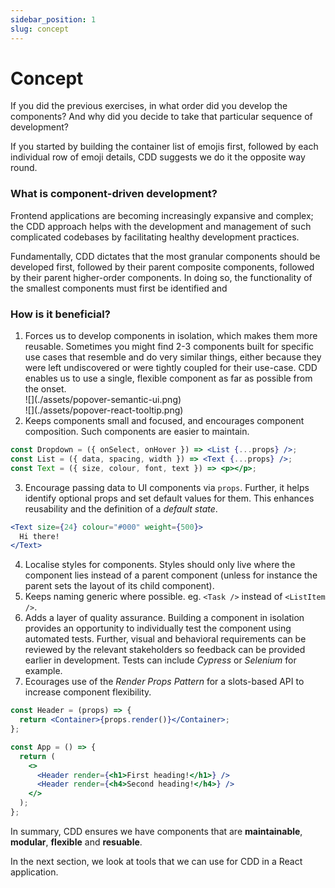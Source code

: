 ```yaml
---
sidebar_position: 1
slug: concept
---
```


# Concept

If you did the previous exercises, in what order did you develop the components? And why did you decide to take that particular sequence of development?

If you started by building the container list of emojis first, followed by
each individual row of emoji details, CDD suggests we do it the opposite way
round.

### What is component-driven development?

Frontend applications are becoming increasingly expansive and
complex; the CDD approach helps with the development and management
of such complicated codebases by facilitating healthy development practices.

Fundamentally, CDD dictates that the most granular components should be
developed first, followed by their parent composite components, followed by
their parent higher-order components. In doing so, the functionality of the
smallest components must first be identified and

### How is it beneficial?

1. Forces us to develop components in isolation, which makes them more
   reusable. Sometimes you might find 2-3 components built for specific use
   cases that resemble and do very similar things, either because they were
   left undiscovered or were tightly coupled for their use-case. CDD enables us
   to use a single, flexible component as far as possible from the onset.
   <div style={{ display: 'flex', alignItems: 'center' }}>
     <div style={{ width: 250, margin: '10px 10px 0 0', borderRadius: 3 }}>
       ![](./assets/popover-semantic-ui.png)
     </div>
     <div
       style={{
         width: 128,
         margin: '10px 10px 0 0',
         borderRadius: 3,
       }}
     >
       ![](./assets/popover-react-tooltip.png)
     </div>
   </div>
2. Keeps components small and focused, and encourages component composition.
   Such components are easier to maintain.

```jsx
const Dropdown = ({ onSelect, onHover }) => <List {...props} />;
const List = ({ data, spacing, width }) => <Text {...props} />;
const Text = ({ size, colour, font, text }) => <p></p>;
```

3. Encourage passing data to UI components via `props`. Further, it
   helps identify optional props and set default values for them. This enhances
   reusability and the definition of a _default state_.

```jsx
<Text size={24} colour="#000" weight={500}>
  Hi there!
</Text>
```

4. Localise styles for components. Styles should only live where the
   component lies instead of a parent component (unless for instance the
   parent sets the layout of its child component).
5. Keeps naming generic where possible.
   eg. `<Task />` instead of `<ListItem />`.
6. Adds a layer of quality assurance. Building a component in isolation
   provides an opportunity to individually test the component using automated
   tests. Further, visual and behavioral requirements can be reviewed by the
   relevant stakeholders so feedback can be provided earlier in development.
   Tests can include _Cypress_ or _Selenium_ for example.
7. Ecourages use of the _Render Props Pattern_ for a slots-based API to
   increase component flexibility.

```jsx
const Header = (props) => {
  return <Container>{props.render()}</Container>;
};

const App = () => {
  return (
    <>
      <Header render={<h1>First heading!</h1>} />
      <Header render={<h4>Second heading!</h4>} />
    </>
  );
};
```

In summary, CDD ensures we have components that are **maintainable**,
**modular**, **flexible** and **resuable**.

In the next section, we look at tools that we can use for CDD in a React
application.
